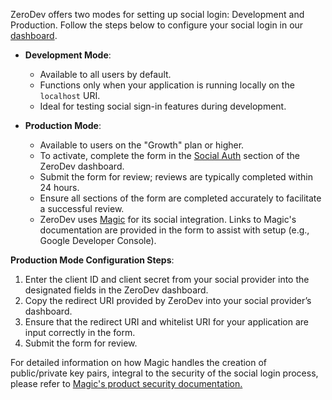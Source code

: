 ZeroDev offers two modes for setting up social login: Development and Production. Follow the steps below to configure your social login in our [dashboard](https://dashboard.zerodev.app/auth-options).

- **Development Mode**:
  - Available to all users by default.
  - Functions only when your application is running locally on the `localhost` URI.
  - Ideal for testing social sign-in features during development.

- **Production Mode**:
  - Available to users on the "Growth" plan or higher.
  - To activate, complete the form in the [Social Auth](https://dashboard.zerodev.app/auth-options) section of the ZeroDev dashboard.
  - Submit the form for review; reviews are typically completed within 24 hours.
  - Ensure all sections of the form are completed accurately to facilitate a successful review.
  - ZeroDev uses [Magic](https://magic.link/docs/home/security/product-security) for its social integration. Links to Magic's documentation are provided in the form to assist with setup (e.g., Google Developer Console).

**Production Mode Configuration Steps**:
1. Enter the client ID and client secret from your social provider into the designated fields in the ZeroDev dashboard.
2. Copy the redirect URI provided by ZeroDev into your social provider’s dashboard.
3. Ensure that the redirect URI and whitelist URI for your application are input correctly in the form.
4. Submit the form for review.

For detailed information on how Magic handles the creation of public/private key pairs, integral to the security of the social login process, please refer to [Magic's product security documentation.](https://magic.link/docs/home/security/product-security)
